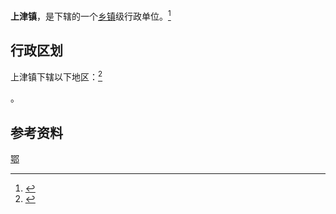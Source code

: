 {{中国乡级行政区|42/03/22/102/000}}

'''上津镇'''，是{{PRC admin/fullname|42/03/22/102/000|3}}下辖的一个[[乡镇|乡镇]]级行政单位。<ref>{{PRC admin/ref sgc|{{PRC admin/parent|42/03/22/102/000}}}}</ref>

== 行政区划 ==

上津镇下辖以下地区：<ref>{{PRC admin/ref sgc|42/03/22/102/000}}</ref>

{{PRC admin/children|42/03/22/102/000}}。

== 参考资料 ==

{{reflist}}

{{行政区划小作品}}
{{PRC admin/navcat|42/03/22/102/000}}
{{中国历史文化名镇}}
[[Category:中国历史文化名镇|鄂]]